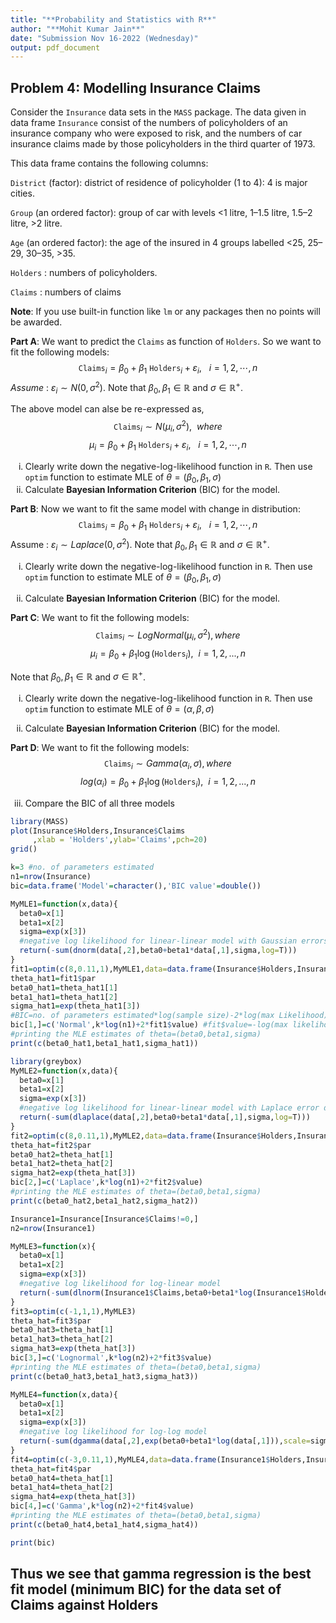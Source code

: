 ---
title: "**Probability and Statistics with R**"
author: "**Mohit Kumar Jain**"
date: "Submission Nov 16-2022 (Wednesday)"
output: pdf_document
---

## Problem 4: Modelling Insurance Claims

Consider the `Insurance` data sets in the `MASS` package. The data given in data frame `Insurance` consist of the numbers of policyholders of an insurance company who were exposed to risk, and the numbers of car insurance claims made by those policyholders in the third quarter of 1973.

This data frame contains the following columns:

`District` (factor): district of residence of policyholder (1 to 4): 4 is major cities.

`Group` (an ordered factor): group of car with levels <1 litre, 1–1.5 litre, 1.5–2 litre, >2 litre.

`Age` (an ordered factor): the age of the insured in 4 groups labelled <25, 25–29, 30–35, >35.

`Holders` : numbers of policyholders.

`Claims` : numbers of claims

**Note**: If you use built-in function like `lm` or any packages then no points will be awarded.

**Part A**: We want to predict the `Claims` as function of `Holders`. So we want to fit the following models:
$$
\texttt{Claims}_i=\beta_0 + \beta_1~\texttt{Holders}_i + \varepsilon_i,~~~i=1,2,\cdots,n
$$
*Assume* : $\varepsilon_i\sim N(0,\sigma^2)$. Note that $\beta_0,\beta_1 \in\mathbb{R}$ and $\sigma \in \mathbb{R}^{+}$.

The above model can alse be re-expressed as,
$$
\texttt{Claims}_i\sim N(\mu_i,\sigma^2),~~where
$$
$$
\mu_i =\beta_0 + \beta_1~\texttt{Holders}_i + \varepsilon_i,~~~i=1,2,\cdots,n
$$


(i) Clearly write down the negative-log-likelihood function in `R`. Then use `optim` function to estimate MLE of $\theta=(\beta_0,\beta_1,\sigma)$
(ii) Calculate **Bayesian Information Criterion** (BIC) for the model.

**Part B**: Now we want to fit the same model with change in distribution:
$$
\texttt{Claims}_i=\beta_0 + \beta_1~\texttt{Holders}_i + \varepsilon_i,~~~i=1,2,\cdots,n
$$
  Assume : $\varepsilon_i\sim Laplace(0,\sigma^2)$. Note that $\beta_0,\beta_1 \in\mathbb{R}$ and $\sigma \in \mathbb{R}^{+}$.

(i) Clearly write down the negative-log-likelihood function in `R`. Then use `optim` function to estimate MLE of $\theta=(\beta_0,\beta_1,\sigma)$

(ii) Calculate **Bayesian Information Criterion** (BIC) for the model.

**Part C**: We want to fit the following models:
$$
\texttt{Claims}_i\sim LogNormal(\mu_i,\sigma^2), where
$$
$$
\mu_i=\beta_0 + \beta_1 \log(\texttt{Holders}_i), ~~i=1,2,...,n
$$

Note that $\beta_0,\beta_1 \in\mathbb{R}$ and $\sigma \in \mathbb{R}^{+}$.

(i) Clearly write down the negative-log-likelihood function in `R`. Then use `optim` function to estimate MLE of $\theta=(\alpha,\beta,\sigma)$

(ii) Calculate **Bayesian Information Criterion** (BIC) for the model.

**Part D**: We want to fit the following models:
$$
\texttt{Claims}_i\sim Gamma(\alpha_i,\sigma), where
$$
$$
log(\alpha_i)=\beta_0 + \beta_1 \log(\texttt{Holders}_i), ~~i=1,2,...,n
$$



(iii) Compare the BIC of all three models

```{r}
library(MASS)
plot(Insurance$Holders,Insurance$Claims
     ,xlab = 'Holders',ylab='Claims',pch=20)
grid()
```

```{r}
k=3 #no. of parameters estimated
n1=nrow(Insurance)
bic=data.frame('Model'=character(),'BIC value'=double())
```

```{r}
MyMLE1=function(x,data){
  beta0=x[1]
  beta1=x[2]
  sigma=exp(x[3])
  #negative log likelihood for linear-linear model with Gaussian errors
  return(-sum(dnorm(data[,2],beta0+beta1*data[,1],sigma,log=T)))
}
fit1=optim(c(8,0.11,1),MyMLE1,data=data.frame(Insurance$Holders,Insurance$Claims))
theta_hat1=fit1$par
beta0_hat1=theta_hat1[1]
beta1_hat1=theta_hat1[2]
sigma_hat1=exp(theta_hat1[3])
#BIC=no. of parameters estimated*log(sample size)-2*log(max Likelihood)
bic[1,]=c('Normal',k*log(n1)+2*fit1$value) #fit$value=-log(max likelihood)
#printing the MLE estimates of theta=(beta0,beta1,sigma)
print(c(beta0_hat1,beta1_hat1,sigma_hat1))
```

```{r warning=FALSE}
library(greybox)
MyMLE2=function(x,data){
  beta0=x[1]
  beta1=x[2]
  sigma=exp(x[3])
  #negative log likelihood for linear-linear model with Laplace error distribution
  return(-sum(dlaplace(data[,2],beta0+beta1*data[,1],sigma,log=T)))
}
fit2=optim(c(8,0.11,1),MyMLE2,data=data.frame(Insurance$Holders,Insurance$Claims))
theta_hat=fit2$par
beta0_hat2=theta_hat[1]
beta1_hat2=theta_hat[2]
sigma_hat2=exp(theta_hat[3])
bic[2,]=c('Laplace',k*log(n1)+2*fit2$value)
#printing the MLE estimates of theta=(beta0,beta1,sigma)
print(c(beta0_hat2,beta1_hat2,sigma_hat2))
```

```{r}
Insurance1=Insurance[Insurance$Claims!=0,]
n2=nrow(Insurance1)
```

```{r}
MyMLE3=function(x){
  beta0=x[1]
  beta1=x[2]
  sigma=exp(x[3])
  #negative log likelihood for log-linear model
  return(-sum(dlnorm(Insurance1$Claims,beta0+beta1*log(Insurance1$Holders),sigma,log=T)))
}
fit3=optim(c(-1,1,1),MyMLE3)
theta_hat=fit3$par
beta0_hat3=theta_hat[1]
beta1_hat3=theta_hat[2]
sigma_hat3=exp(theta_hat[3])
bic[3,]=c('Lognormal',k*log(n2)+2*fit3$value)
#printing the MLE estimates of theta=(beta0,beta1,sigma)
print(c(beta0_hat3,beta1_hat3,sigma_hat3))
```

```{r}
MyMLE4=function(x,data){
  beta0=x[1]
  beta1=x[2]
  sigma=exp(x[3])
  #negative log likelihood for log-log model
  return(-sum(dgamma(data[,2],exp(beta0+beta1*log(data[,1])),scale=sigma,log=T)))
}
fit4=optim(c(-3,0.11,1),MyMLE4,data=data.frame(Insurance1$Holders,Insurance1$Claims))
theta_hat=fit4$par
beta0_hat4=theta_hat[1]
beta1_hat4=theta_hat[2]
sigma_hat4=exp(theta_hat[3])
bic[4,]=c('Gamma',k*log(n2)+2*fit4$value)
#printing the MLE estimates of theta=(beta0,beta1,sigma)
print(c(beta0_hat4,beta1_hat4,sigma_hat4))
```

```{r}
print(bic)
```

## Thus we see that gamma regression is the best fit model (minimum BIC) for the data set of Claims against Holders